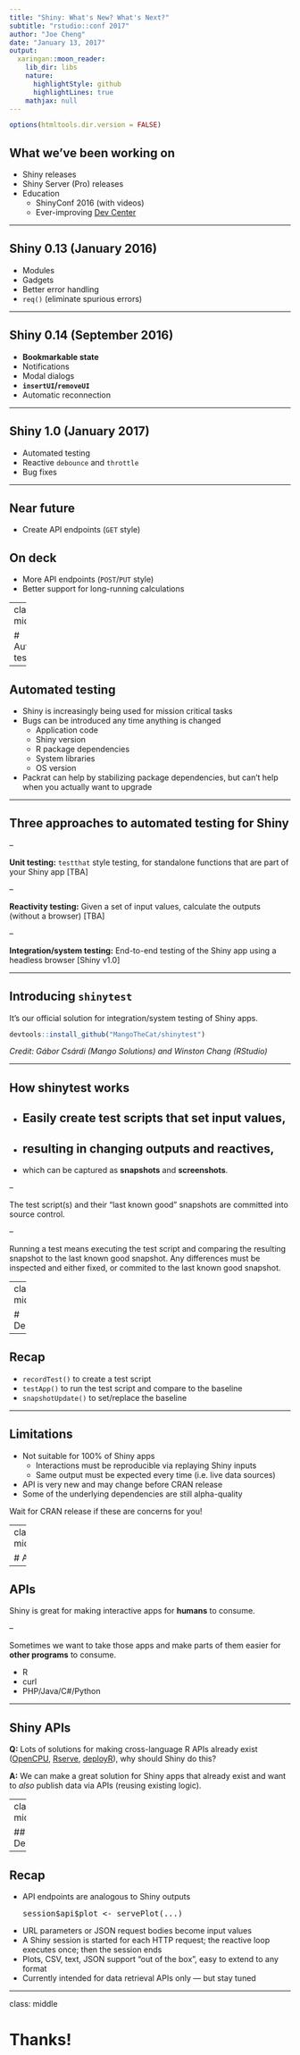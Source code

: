```yaml
---
title: "Shiny: What's New? What's Next?"
subtitle: "rstudio::conf 2017"
author: "Joe Cheng"
date: "January 13, 2017"
output:
  xaringan::moon_reader:
    lib_dir: libs
    nature:
      highlightStyle: github
      highlightLines: true
    mathjax: null
---
```


```r
options(htmltools.dir.version = FALSE)
```

## What we've been working on
- Shiny releases
- Shiny Server (Pro) releases
- Education
  - ShinyConf 2016 (with videos)
  - Ever-improving [Dev Center](http://shiny.rstudio.com)

---

## Shiny 0.13 (January 2016)
- Modules
- Gadgets
- Better error handling
- `req()` (eliminate spurious errors)

---

## Shiny 0.14 (September 2016)
- **Bookmarkable state**
- Notifications
- Modal dialogs
- **`insertUI`/`removeUI`**
- Automatic reconnection

---

## Shiny 1.0 (January 2017)
- Automated testing
- Reactive `debounce` and `throttle`
- Bug fixes

---

## Near future
- Create API endpoints (`GET` style)

## On deck
- More API endpoints (`POST`/`PUT` style)
- Better support for long-running calculations

---
class: middle

# Automated testing

---

## Automated testing

- Shiny is increasingly being used for mission critical tasks
- Bugs can be introduced any time anything is changed
  - Application code
  - Shiny version
  - R package dependencies
  - System libraries
  - OS version
- Packrat can help by stabilizing package dependencies, but can't help when you actually want to upgrade

---

## Three approaches to automated testing for Shiny

--

**Unit testing:** `testthat` style testing, for standalone functions that are part of your Shiny app [TBA]

--

**Reactivity testing:** Given a set of input values, calculate the outputs (without a browser) [TBA]

--

**Integration/system testing:** End-to-end testing of the Shiny app using a headless browser [Shiny v1.0]

---

## Introducing `shinytest`

It's our official solution for integration/system testing of Shiny apps.

```r
devtools::install_github("MangoTheCat/shinytest")
```

_Credit: Gábor Csárdi (Mango Solutions) and Winston Chang (RStudio)_

---

## How shinytest works

- Easily create **test scripts** that **set input values**,
--

- resulting in changing **outputs** and **reactives**,
--

- which can be captured as **snapshots** and **screenshots**.

--

The test script(s) and their "last known good" snapshots are committed into source control.

--

Running a test means executing the test script and comparing the resulting snapshot to the last known good snapshot. Any differences must be inspected and either fixed, or commited to the last known good snapshot.

---
class: middle

# Demo

---

## Recap

- `recordTest()` to create a test script
- `testApp()` to run the test script and compare to the baseline
- `snapshotUpdate()` to set/replace the baseline

---

## Limitations

- Not suitable for 100% of Shiny apps
  - Interactions must be reproducible via replaying Shiny inputs
  - Same output must be expected every time (i.e. live data sources)
- API is very new and may change before CRAN release
- Some of the underlying dependencies are still alpha-quality

Wait for CRAN release if these are concerns for you!

---
class: middle

# APIs

---

## APIs

Shiny is great for making interactive apps for **humans** to consume.

--

Sometimes we want to take those apps and make parts of them easier for **other programs** to consume.

- R
- curl
- PHP/Java/C#/Python

---

## Shiny APIs

**Q:** Lots of solutions for making cross-language R APIs already exist ([OpenCPU](https://www.opencpu.org/), [Rserve](https://rforge.net/Rserve/), [deployR](https://msdn.microsoft.com/en-us/microsoft-r/deployr-about)), why should Shiny do this?

**A:** We can make a great solution for Shiny apps that already exist and want to *also* publish data via APIs (reusing existing logic).

---
class: middle

## Demo

---

## Recap

- API endpoints are analogous to Shiny outputs
<pre>session$api&#x0024;plot <- servePlot(...)</pre>
- URL parameters or JSON request bodies become input values
- A Shiny session is started for each HTTP request; the reactive loop executes once; then the session ends
- Plots, CSV, text, JSON support "out of the box", easy to extend to any format
- Currently intended for data retrieval APIs only — but stay tuned

---
class: middle

# Thanks!